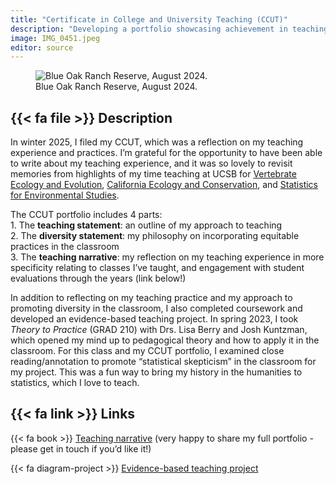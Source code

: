 ```yaml
---
title: "Certificate in College and University Teaching (CCUT)"
description: "Developing a portfolio showcasing achievement in teaching"
image: IMG_0451.jpeg
editor: source
---
```


![Blue Oak Ranch Reserve, August 2024.](IMG_0451.jpeg){fig-alt="Image of pond at Blue Oak Ranch Reserve. The foreground is in shadow with oak trees and grasses, and the opposite site of the pond has oak trees and cattails. The sky is bright blue."}

## {{< fa file >}} Description

In winter 2025, I filed my CCUT, which was a reflection on my teaching experience and practices. I'm grateful for the opportunity to have been able to write about my teaching experience, and it was so lovely to revisit memories from highlights of my time teaching at UCSB for [Vertebrate Ecology and Evolution](https://an-bui.com/teaching/01_eemb-113l/), [California Ecology and Conservation](https://ucnrs.org/teaching/cec/), and [Statistics for Environmental Studies](https://an-bui.com/teaching/02_envs-193ds/).  

The CCUT portfolio includes 4 parts:  
1. The **teaching statement**: an outline of my approach to teaching   
2. The **diversity statement**: my philosophy on incorporating equitable practices in the classroom  
3. The **teaching narrative**: my reflection on my teaching experience in more specificity relating to classes I've taught, and engagement with student evaluations through the years (link below!)  

In addition to reflecting on my teaching practice and my approach to promoting diversity in the classroom, I also completed coursework and developed an evidence-based teaching project. In spring 2023, I took _Theory to Practice_ (GRAD 210) with Drs. Lisa Berry and Josh Kuntzman, which opened my mind up to pedagogical theory and how to apply it in the classroom. For this class and my CCUT portfolio, I examined close reading/annotation to promote "statistical skepticism" in the classroom for my project. This was a fun way to bring my history in the humanities to statistics, which I love to teach.  

## {{< fa link >}} Links

{{< fa book >}} [Teaching narrative](teaching-narrative.pdf) (very happy to share my full portfolio - please get in touch if you'd like it!)  

{{< fa diagram-project >}} [Evidence-based teaching project](Bui-An_SoTI-deep-dive_2024-11.pdf)



